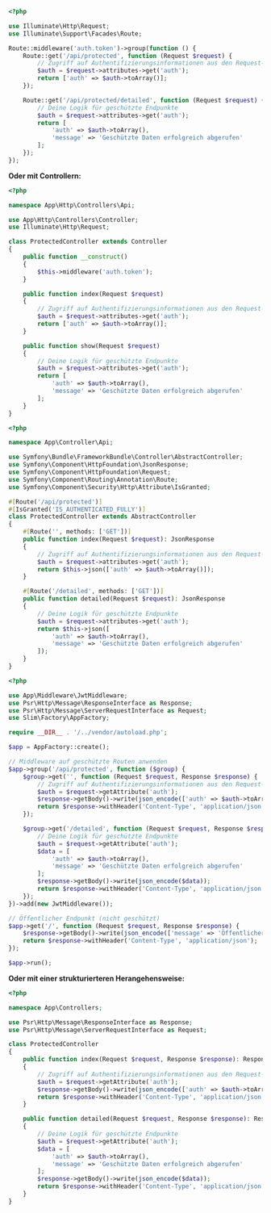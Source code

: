 
<Tabs groupId="api-framework">
  <TabItem value="laravel" label="Laravel">

```php title="routes/api.php"
<?php

use Illuminate\Http\Request;
use Illuminate\Support\Facades\Route;

Route::middleware('auth.token')->group(function () {
    Route::get('/api/protected', function (Request $request) {
        // Zugriff auf Authentifizierungsinformationen aus den Request-Attributen
        $auth = $request->attributes->get('auth');
        return ['auth' => $auth->toArray()];
    });

    Route::get('/api/protected/detailed', function (Request $request) {
        // Deine Logik für geschützte Endpunkte
        $auth = $request->attributes->get('auth');
        return [
            'auth' => $auth->toArray(),
            'message' => 'Geschützte Daten erfolgreich abgerufen'
        ];
    });
});
```

**Oder mit Controllern:**

```php title="app/Http/Controllers/Api/ProtectedController.php"
<?php

namespace App\Http\Controllers\Api;

use App\Http\Controllers\Controller;
use Illuminate\Http\Request;

class ProtectedController extends Controller
{
    public function __construct()
    {
        $this->middleware('auth.token');
    }

    public function index(Request $request)
    {
        // Zugriff auf Authentifizierungsinformationen aus den Request-Attributen
        $auth = $request->attributes->get('auth');
        return ['auth' => $auth->toArray()];
    }

    public function show(Request $request)
    {
        // Deine Logik für geschützte Endpunkte
        $auth = $request->attributes->get('auth');
        return [
            'auth' => $auth->toArray(),
            'message' => 'Geschützte Daten erfolgreich abgerufen'
        ];
    }
}
```

  </TabItem>
  <TabItem value="symfony" label="Symfony">

```php title="src/Controller/Api/ProtectedController.php"
<?php

namespace App\Controller\Api;

use Symfony\Bundle\FrameworkBundle\Controller\AbstractController;
use Symfony\Component\HttpFoundation\JsonResponse;
use Symfony\Component\HttpFoundation\Request;
use Symfony\Component\Routing\Annotation\Route;
use Symfony\Component\Security\Http\Attribute\IsGranted;

#[Route('/api/protected')]
#[IsGranted('IS_AUTHENTICATED_FULLY')]
class ProtectedController extends AbstractController
{
    #[Route('', methods: ['GET'])]
    public function index(Request $request): JsonResponse
    {
        // Zugriff auf Authentifizierungsinformationen aus den Request-Attributen
        $auth = $request->attributes->get('auth');
        return $this->json(['auth' => $auth->toArray()]);
    }

    #[Route('/detailed', methods: ['GET'])]
    public function detailed(Request $request): JsonResponse
    {
        // Deine Logik für geschützte Endpunkte
        $auth = $request->attributes->get('auth');
        return $this->json([
            'auth' => $auth->toArray(),
            'message' => 'Geschützte Daten erfolgreich abgerufen'
        ]);
    }
}
```

  </TabItem>
  <TabItem value="slim" label="Slim">

```php title="public/index.php"
<?php

use App\Middleware\JwtMiddleware;
use Psr\Http\Message\ResponseInterface as Response;
use Psr\Http\Message\ServerRequestInterface as Request;
use Slim\Factory\AppFactory;

require __DIR__ . '/../vendor/autoload.php';

$app = AppFactory::create();

// Middleware auf geschützte Routen anwenden
$app->group('/api/protected', function ($group) {
    $group->get('', function (Request $request, Response $response) {
        // Zugriff auf Authentifizierungsinformationen aus den Request-Attributen
        $auth = $request->getAttribute('auth');
        $response->getBody()->write(json_encode(['auth' => $auth->toArray()]));
        return $response->withHeader('Content-Type', 'application/json');
    });

    $group->get('/detailed', function (Request $request, Response $response) {
        // Deine Logik für geschützte Endpunkte
        $auth = $request->getAttribute('auth');
        $data = [
            'auth' => $auth->toArray(),
            'message' => 'Geschützte Daten erfolgreich abgerufen'
        ];
        $response->getBody()->write(json_encode($data));
        return $response->withHeader('Content-Type', 'application/json');
    });
})->add(new JwtMiddleware());

// Öffentlicher Endpunkt (nicht geschützt)
$app->get('/', function (Request $request, Response $response) {
    $response->getBody()->write(json_encode(['message' => 'Öffentlicher Endpunkt']));
    return $response->withHeader('Content-Type', 'application/json');
});

$app->run();
```

**Oder mit einer strukturierteren Herangehensweise:**

```php title="src/Controllers/ProtectedController.php"
<?php

namespace App\Controllers;

use Psr\Http\Message\ResponseInterface as Response;
use Psr\Http\Message\ServerRequestInterface as Request;

class ProtectedController
{
    public function index(Request $request, Response $response): Response
    {
        // Zugriff auf Authentifizierungsinformationen aus den Request-Attributen
        $auth = $request->getAttribute('auth');
        $response->getBody()->write(json_encode(['auth' => $auth->toArray()]));
        return $response->withHeader('Content-Type', 'application/json');
    }

    public function detailed(Request $request, Response $response): Response
    {
        // Deine Logik für geschützte Endpunkte
        $auth = $request->getAttribute('auth');
        $data = [
            'auth' => $auth->toArray(),
            'message' => 'Geschützte Daten erfolgreich abgerufen'
        ];
        $response->getBody()->write(json_encode($data));
        return $response->withHeader('Content-Type', 'application/json');
    }
}
```

  </TabItem>
</Tabs>
